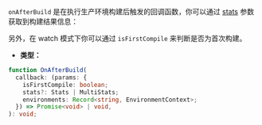 `onAfterBuild` 是在执行生产环境构建后触发的回调函数，你可以通过 [stats](https://webpack.js.org/api/node/#stats-object) 参数获取到构建结果信息：

另外，在 watch 模式下你可以通过 `isFirstCompile` 来判断是否为首次构建。

- **类型：**

```ts
function OnAfterBuild(
  callback: (params: {
    isFirstCompile: boolean;
    stats?: Stats | MultiStats;
    environments: Record<string, EnvironmentContext>;
  }) => Promise<void> | void,
): void;
```
